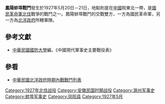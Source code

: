 {{no footnotes|time=2020-01-15T06:40:47+00:00}}
{{onesource|time=2020-01-15T06:40:47+00:00}}
{{Infobox Military Conflict|
campaign=|
image=|
caption=|
conflict=鳳陽蚌埠戰鬥|
date=1927年5月20日－21日|
place=[[北洋政府|中國]]皖東北|
result=北洋政府所轄部隊，喪失華中控制權|
combatant1=[[國民革命軍|國民革命軍]]二縱隊、三縱隊|
combatant2=魯軍| 
commander1=[[夏威|夏威]]、[[胡宗鐸|胡宗鐸]]|
commander2=[[張宗昌|張宗昌]]、[[馬濟|馬濟]]|
strength1=|
strength2=|
casualties1=|
casualties2=|
}}
'''鳳陽蚌埠戰鬥'''發生於1927年5月20日－21日，地點則是在[[北洋政府|中國]]皖東北一帶，是[[國民革命軍北伐|國民革命軍北伐]]戰爭的戰鬥之一。鳳陽蚌埠戰鬥的交戰雙方，一方為國民革命軍，另一方為[[北洋政府|北洋政府]]所轄軍隊。

==參考文獻==
*[[中華民國|中華民國]][[國防大學_(臺灣)|國防大學]]編，《中國現代軍事史主要戰役表》
==參看==
*[[中華民國北洋政府時期內戰戰鬥列表|中華民國北洋政府時期內戰戰鬥列表]]

[[Category:1927年北伐战役|Category:1927年北伐战役]]
[[Category:安徽民国时期战役|Category:安徽民国时期战役]]
[[Category:滁州军事史|Category:滁州军事史]]
[[Category:蚌埠军事史|Category:蚌埠军事史]]
[[Category:凤阳县|Category:凤阳县]]
[[Category:1927年5月|Category:1927年5月]]